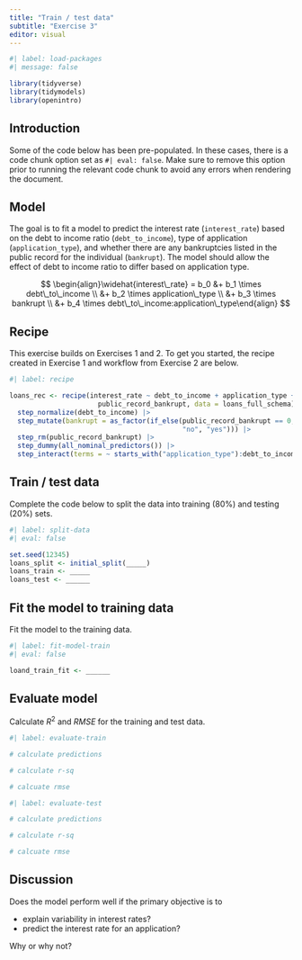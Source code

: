 ```yaml
---
title: "Train / test data"
subtitle: "Exercise 3"
editor: visual
---
```


```r
#| label: load-packages
#| message: false

library(tidyverse)
library(tidymodels)
library(openintro)
```

## Introduction

Some of the code below has been pre-populated. In these cases, there is a code chunk option set as `#| eval: false`. Make sure to remove this option prior to running the relevant code chunk to avoid any errors when rendering the document.

## Model

The goal is to fit a model to predict the interest rate (`interest_rate`) based on the debt to income ratio (`debt_to_income`), type of application (`application_type`), and whether there are any bankruptcies listed in the public record for the individual (`bankrupt`). The model should allow the effect of debt to income ratio to differ based on application type.

$$
\begin{align}\widehat{interest\_rate} = b_0 &+ b_1 \times debt\_to\_income \\ &+ b_2 \times application\_type \\ &+ b_3 \times bankrupt \\ &+ b_4 \times debt\_to\_income:application\_type\end{align}
$$

## Recipe

This exercise builds on Exercises 1 and 2. To get you started, the recipe created in Exercise 1 and workflow from Exercise 2 are below.

```r
#| label: recipe

loans_rec <- recipe(interest_rate ~ debt_to_income + application_type + 
                      public_record_bankrupt, data = loans_full_schema) |>
  step_normalize(debt_to_income) |>
  step_mutate(bankrupt = as_factor(if_else(public_record_bankrupt == 0, 
                                           "no", "yes"))) |>
  step_rm(public_record_bankrupt) |>
  step_dummy(all_nominal_predictors()) |>
  step_interact(terms = ~ starts_with("application_type"):debt_to_income)
```

## Train / test data

Complete the code below to split the data into training (80%) and testing (20%) sets.

```r
#| label: split-data
#| eval: false 

set.seed(12345)
loans_split <- initial_split(_____)
loans_train <- _____
loans_test <- ______
```

## Fit the model to training data

Fit the model to the training data.

```r
#| label: fit-model-train
#| eval: false 

loand_train_fit <- ______
```

## Evaluate model

Calculate $R^2$ and $RMSE$ for the training and test data.

```r
#| label: evaluate-train

# calculate predictions 

# calculate r-sq

# calcuate rmse

```

```r
#| label: evaluate-test

# calculate predictions 

# calculate r-sq

# calcuate rmse
```

## Discussion

Does the model perform well if the primary objective is to

-   explain variability in interest rates?
-   predict the interest rate for an application?

Why or why not?
